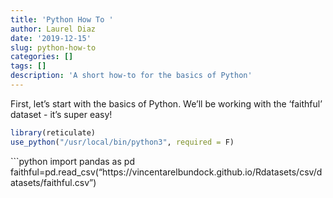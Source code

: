 ```yaml
---
title: 'Python How To '
author: Laurel Diaz
date: '2019-12-15'
slug: python-how-to
categories: []
tags: []
description: 'A short how-to for the basics of Python'
---
```

First, let's start with the basics of Python. We'll be working with the 'faithful' dataset - it's super easy!
```r
library(reticulate)
use_python("/usr/local/bin/python3", required = F)

```

```python
import pandas as pd
faithful=pd.read_csv("https://vincentarelbundock.github.io/Rdatasets/csv/datasets/faithful.csv")


